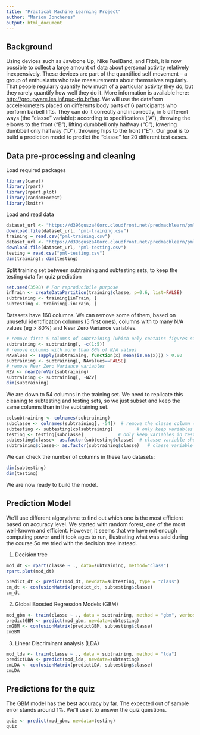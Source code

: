 ```yaml
---
title: "Practical Machine Learning Project"
author: "Marion Joncheres"
output: html_document
---
```


## Background

Using devices such as Jawbone Up, Nike FuelBand, and Fitbit, it is now possible to collect a large amount of data about personal activity relatively inexpensively. These devices are part of the quantified self movement – a group of enthusiasts who take measurements about themselves regularly. That people regularly quantify how much of a particular activity they do, but they rarely quantify how well they do it. More information is available here: <http://groupware.les.inf.puc-rio.br/har>.
We will use the datafrom accelerometers placed on differents body parts of 6 participants who perform barbell lifts. They can do it correctly and incorrectly, in 5 different ways (the "classe" variable): according to specifications ("A"), throwing the elbows to the front ("B"), lifting dumbbell only halfway ("C"), lowering dumbbell only halfway ("D"), throwing hips to the front ("E"). Our goal is to build a prediction model to predict the "classe" for 20 different test cases.

## Data pre-processing and cleaning

Load required packages

```r
library(caret)
library(rpart)
library(rpart.plot)
library(randomForest)
library(knitr)
```

Load and read data

```r
dataset_url <- "https://d396qusza40orc.cloudfront.net/predmachlearn/pml-training.csv"
download.file(dataset_url, "pml-training.csv")
training = read.csv("pml-training.csv")
dataset_url <- "https://d396qusza40orc.cloudfront.net/predmachlearn/pml-testing.csv"
download.file(dataset_url, "pml-testing.csv")
testing = read.csv("pml-testing.csv")
dim(training); dim(testing)
```

Split training set between subtraining and subtesting sets, to keep the testing data for quiz prediction

```r
set.seed(3598) # For reproducibile purpose
inTrain <- createDataPartition(training$classe, p=0.6, list=FALSE)
subtraining <- training[inTrain, ]
subtesting <- training[-inTrain, ]
```

Datasets have 160 columns. We can remove some of them, based on unuseful identification columns (5 first ones), columns with to many N/A values (eg > 80%) and Near Zero Variance variables.

```r
# remove first 5 columns of subtraining (which only contains figures similar to index)
subtraining <- subtraining[, -c(1:5)]
# remove columns with more than 80% of N/A values
NAvalues <- sapply(subtraining, function(x) mean(is.na(x))) > 0.80
subtraining <- subtraining[, NAvalues==FALSE]
# remove Near Zero Variance variables
NZV <- nearZeroVar(subtraining)
subtraining <- subtraining[, -NZV]
dim(subtraining)
```

We are down to 54 columns in the training set. We need to replicate this cleaning to subtesting and testing sets, so we just subset and keep the same columns than in the subtraining set.

```r
colsubtraining <- colnames(subtraining)
subclasse <- colnames(subtraining[, -54])  # remove the classe column (which is the last one)
subtesting <- subtesting[colsubtraining]         # only keep variables in subtesting that are in subtraining
testing <- testing[subclasse]             # only keep variables in testing that are in subtraining less "classe"
subtesting$classe<- as.factor(subtesting$classe)  # classe variable should be a factor variable
subtraining$classe<- as.factor(subtraining$classe)   # classe variable should be a factor variable
```

We can check the number of columns in these two datasets:

```r
dim(subtesting)
dim(testing)
```

We are now ready to build the model.

## Prediction Model

We'll use different algorythme to find out which one is the most efficient based on accuracy level. 
We started with random forest, one of the most well-known and efficient. However, it seems that we have not enough computing power and it took ages to run, illustrating what was said during the course.So we tried with the decision tree instead.

1. Decision tree

```r
mod_dt <- rpart(classe ~ ., data=subtraining, method="class")
rpart.plot(mod_dt)
```

```r
predict_dt <- predict(mod_dt, newdata=subtesting, type = "class")
cm_dt <- confusionMatrix(predict_dt, subtesting$classe)
cm_dt
```

2. Global Boosted Regression Models (GBM)

```r
mod_gbm <- train(classe ~ ., data = subtraining, method = "gbm", verbose="FALSE")
predictGBM <- predict(mod_gbm, newdata=subtesting)
cmGBM <- confusionMatrix(predictGBM, subtesting$classe)
cmGBM
```

3. Linear Discriminant analysis (LDA)

```r
mod_lda <- train(classe ~ ., data = subtraining, method = "lda")
predictLDA <- predict(mod_lda, newdata=subtesting)
cmLDA <- confusionMatrix(predictLDA, subtesting$classe)
cmLDA
```

 

## Predictions for the quiz

The GBM model has the best accuracy by far. The expected out of sample error stands around 1%. We'll use it to answer the quiz questions.

```r
quiz <- predict(mod_gbm, newdata=testing)
quiz
```


